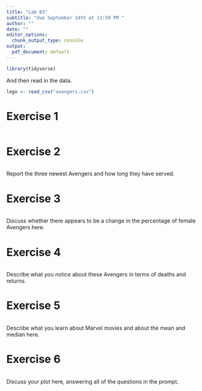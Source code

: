 ```yaml
---
title: "Lab 03"
subtitle: "due September 14th at 11:59 PM "
author: ""
date: ""
editor_options: 
  chunk_output_type: console
output:
  pdf_document: default
---
```


```r
library(tidyverse)
```

And then read in the data.

```r
lego <- read_csv("avengers.csv")
```

# Exercise 1

```r
```

# Exercise 2

```r
```

Report the three newest Avengers and how long they have served.

# Exercise 3

```r
```

Discuss whether there appears to be a change in the percentage of female Avengers here.

# Exercise 4

```r
```

Describe what you notice about these Avengers in terms of deaths and returns.

# Exercise 5

```r
```

Describe what you learn about Marvel movies and about the mean and median here.

# Exercise 6

```r
```

Discuss your plot here, answering all of the questions in the prompt.